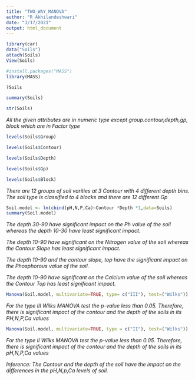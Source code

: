 ---
title: "TWO_WAY_MANOVA"
author: "R Akhilandeshwari"
date: "3/17/2021"
output: html_document
---

```{r}
library(car)
data("Soils")
attach(Soils)
View(Soils)
```
```{r}
#install.packages("MASS")
library(MASS)
```

```{r}
?Soils
```


```{r}
summary(Soils)
```
```{r}
str(Soils)
```
*All the given attributes are in numeric type except group.contour,depth,gp, block which are in Factor type*

```{r}
levels(Soils$Group)
```

```{r}
levels(Soils$Contour)
```
```{r}
levels(Soils$Depth)
```
```{r}
levels(Soils$Gp)
```
```{r}
levels(Soils$Block)
```
*There are 12 groups of soil varities at 3 Contour with 4 different depth bins. The soil type is classified to 4 blocks and there are 12 different Gp*


```{r}
Soil.model <- lm(cbind(pH,N,P,Ca)~Contour *Depth *1,data=Soils)
summary(Soil.model)
```
*The depth 30-90 have significant impact on the Ph value of the soil whereas the depth 10-30 have least significant impact.*

*The depth 10-90 have significant on the Nitrogen value of the soil whereas the Contour Slope has least significant impact.*

*The depth 10-90 and the contour slope, top have the significant impact on the Phosphorous value of the soil.*

*The depth 10-90 have significant on the Calcium value of the soil whereas the Contour Top has least significant impact.*

```{r}
Manova(Soil.model, multivariate=TRUE, type= c("III"), test=("Wilks"))
```
*For the type III  Wilks MANOVA test the p-value less than 0.05. Therefore, there is significant impact of the contour and the depth of the soils in its PH,N,P,Ca values*


```{r}
Manova(Soil.model, multivariate=TRUE, type = c("II"), test=("Wilks"))
```
*For the type II  Wilks MANOVA test the p-value less than 0.05. Therefore, there is significant impact of the contour and the depth of the soils in its pH,N,P,Ca values*



*Inference: The Contour and the depth of the soil have the impact on the differences in the pH,N,p,Ca levels of soil.*